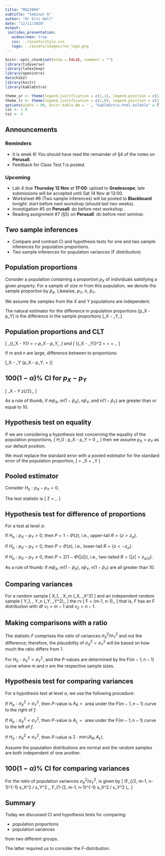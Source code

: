 ```yaml
---
title: "MA22004"
subtitle: "Seminar 6"
author: "Dr Eric Hall"
date: "12/11/2020"
output: 
 ioslides_presentation:
   widescreen: true
   css: ../assets/style.css
   logo: ../assets/images/rev_logo.png
---
```

\DeclareMathOperator{\Var}{Var}
\DeclareMathOperator{\E}{\mathbf{E}}
\DeclareMathOperator{\Cov}{Cov}
\DeclareMathOperator{\corr}{corr}
\newcommand{\se}{\mathsf{se}}
\DeclareMathOperator{\sd}{sd}

```r
knitr::opts_chunk$set(echo = FALSE, comment = "")
library(tidyverse)
library(latex2exp)
library(openintro)
data(hsb2)
library(knitr)
library(kableExtra)

theme_ur <- theme(legend.justification = c(1,1), legend.position = c(1,1), legend.box.margin = margin(c(4, 4, 4, 4), unit = "pt"))
theme_lr <- theme(legend.justification = c(1,0), legend.position = c(1,0), legend.box.margin = margin(c(4, 4, 4, 4), unit = "pt"))
options(width = 90, knitr.kable.NA = '', "kableExtra.html.bsTable" = T)
lsz <- 1.0
tsz <- 4
```

## Announcements 

### Reminders 

- It is week 6! You should have read the remainder of §4 of the notes on **Perusall**.
- Feedback for Class Test 1 is posted.

### Upcoming
- Lab 4 due **Thursday 12 Nov** at **17:00**: upload to **Gradescope**; late submissions will be accepted until Sat 14 Nov at 13:00.  
- Worksheet #6 (Two sample inferences) will be posted to **Blackboard** tonight: start before next workshop (should last two weeks).
- Investigation #5 on **Perusall**: do before next workshop. 
- Reading assignment #7 (§5) on **Perusall**: do before next seminar. 


## Two sample inferences

- Compare and contrast CI and hypothesis tests for one and two sample inferences for population proportions.
- Two sample inferences for population variances ($\mathsf{F}$ distribution).

## Population proportions

Consider a population containing a proportion $p_X$ of individuals satisfying a given property. For a sample of size $m$ from this population, we denote the sample proportion by $\widehat{p}_X$. Likewise, $p_Y$, $n$, $\widehat{p}_Y$. 

We assume the samples from the $X$ and $Y$ populations are independent. 

The natural estimator for the difference in population proportions \[p_X - p_Y\] is the difference in the sample proportions \[\widehat{p}_X - \widehat{p}_Y\,.\]

## Population proportions and CLT

\[
 \mu_{(\widehat{p}_X - \widehat{p}_Y)} = \E[\widehat{p}_X - \widehat{p}_Y] = p_X - p_Y\,,
\]
and 
\[
 \sigma_{(\widehat{p}_X - \widehat{p}_Y)}^2 = \Var[\widehat{p}_X - \widehat{p}_Y] 
 = \frac{p_X(1-p_X)}{m} + \frac{p_Y(1-p_Y)}{n}\,.
 \]


If $m$ and $n$ are large, difference between to proportions:

\[\widehat{p}_X - \widehat{p}_Y \sim \mathsf{N}\left(p_X - p_Y,  \frac{p_X(1-p_X)}{m} + \frac{p_Y(1-p_Y)}{n}\right)\]

## $100(1-\alpha)\%$ CI for  $p_X - p_Y$

\[ 
\widehat{p}_X - \widehat{p}_Y \pm z_{\alpha/2}\sqrt{\frac{\widehat{p}_X (1 - \widehat{p}_X)}{m} + \frac{\widehat{p}_Y (1 - \widehat{p}_Y)}{n}}\,,
\]

:::{.noteblock}
As a rule of thumb, if $m \widehat{p}_X$, $m (1 - \widehat{p}_X)$, $n \widehat{p}_Y$, and $n (1-\widehat{p}_Y)$ are greater than or equal to $10$. 
:::

## Hypothesis test on equality

If we are considering a hypothesis test concerning the equality of the population proportions,
\[
H_0 : p_X - p_Y = 0 \,,
\]
then we assume $p_X = p_Y$ as our default position.

We must replace the standard error with a pooled estimator for the standard error of the population proportion,
\[
 \widehat{p} = \frac{m}{m + n} \widehat{p}_X + \frac{n}{m + n} \widehat{p}_Y \]

## Pooled estimator
 
Consider $H_0 : p_X - p_Y = 0$. 

The test statistic is
\[
 Z = \frac{\widehat{p}_X - \widehat{p}_Y}{\sqrt{\widehat{p} (1 - \widehat{p}) \left( \frac{1}{m} + \frac{1}{n} \right)}} \,.
\]
 
## Hypothesis test for difference of proportions

For a test at level $\alpha$:

If $H_a : p_X - p_Y > 0$, then $P = 1 - \Phi(z)$, i.e., upper-tail $R = \{z > z_{\alpha}\}$.

If $H_a : p_X - p_Y < 0$, then $P = \Phi(z)$, i.e., lower-tail $R = \{z < - z_{\alpha}\}$.

If $H_a : p_X - p_Y \neq 0$, then $P = 2(1-\Phi(|z|))$, i.e., two-tailed $R = \{|z| > z_{\alpha/2}\}$.

:::{.noteblock}
As a rule of thumb: if $m \widehat{p}_X$, $m (1-\widehat{p}_X)$, $n\widehat{p}_Y$, $n(1-\widehat{p}_Y)$ are all greater than $10$. 
:::


## Comparing variances

For a random sample 
\[
X_1, \dots, X_m \sim \mathsf{N}(\mu_X, \sigma_X^2)
\]
and an independent random sample 
\[
Y_1, \dots, Y_n \sim \mathsf{N}(\mu_Y, \sigma_Y^2)\,,
\]
the rv
\[
 F = \frac{S_X^2 / \sigma_X^2}{S_Y^2 / \sigma_Y^2} \quad \sim \mathsf{F}(m-1, n-1)\,,
\]
that is, $F$ has an $\mathsf{F}$ distribution with df $\nu_1 = m-1$ and $\nu_2 = n-1$. 


## Making comparisons with a ratio

The statistic $F$ comprises the *ratio* of variances $\sigma_X^2 / \sigma_Y^2$ and not the difference; therefore, the plausibility of $\sigma_X^2 = \sigma_Y^2$ will be based on how much the ratio differs from $1$.

For $H_0 : \sigma_X^2 = \sigma_Y^2$,
\begin{equation*}
f = \frac{s_X^2}{s_Y^2}
\end{equation*}
and the $P$-values are determined by the $\mathsf{F}(m-1, n-1)$ curve where $m$ and $n$ are the respective sample sizes.

## Hypothesis test for comparing variances

For a hypothesis test at level $\alpha$, we use the following procedure:

If $H_a : \sigma_X^2 > \sigma_Y^2$, then $P$-value is $A_R = {}$ area under the $\mathsf{F}(m-1, n-1)$ curve to the right of $f$.

If $H_a : \sigma_X^2 < \sigma_Y^2$, then $P$-value is $A_L = {}$ area under the $\mathsf{F}(m-1, n-1)$ curve to the left of $f$.

If $H_a : \sigma_X^2 \neq \sigma_Y^2$, then $P$-value is $2 \cdot \min(A_R, A_L)$.

:::{.noteblock}
Assume the population distributions are normal and the random samples are both independent of one another.
:::

## $100(1-\alpha)\%$ CI for comparing variances

For the *ratio* of population variances $\sigma_X^2 / \sigma_Y^2$, is given by
\[
 \left(F_{\alpha/2, m-1, n-1}^{-1} s_X^2 / s_Y^2 \,,  F_{1-\alpha/2, m-1, n-1}^{-1} s_X^2 / s_Y^2 \right)\,.
\]

## Summary

Today we discussed CI and hypothesis tests for comparing:

- population proportions 
- population variances

from two different groups.

The latter required us to consider the $\mathsf{F}$-distribution.
